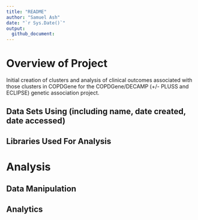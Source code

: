 ```yaml
---
title: "README"
author: "Samuel Ash"
date: "`r Sys.Date()`"
output: 
  github_document:
---
```


# Overview of Project
Initial creation of clusters and analysis of clinical outcomes associated with those clusters in COPDGene for the COPDGene/DECAMP (+/- PLUSS and ECLIPSE) genetic association project.

## Data Sets Using (including name, date created, date accessed)

## Libraries Used For Analysis

# Analysis

## Data Manipulation

## Analytics
